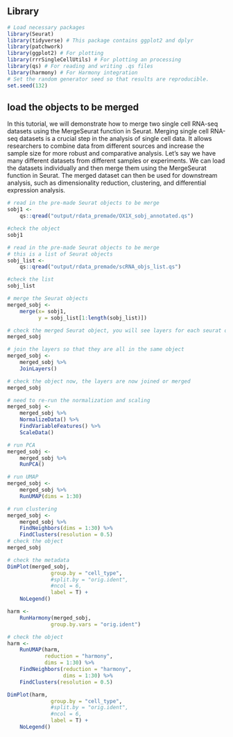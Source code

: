 
## Library
```r
# Load necessary packages
library(Seurat)
library(tidyverse) # This package contains ggplot2 and dplyr
library(patchwork)
library(ggplot2) # For plotting
library(rrrSingleCellUtils) # For plotting an processing
library(qs) # For reading and writing .qs files
library(harmony) # For Harmony integration
# Set the random generator seed so that results are reproducible.
set.seed(132)
```



## load the objects to be merged
In this tutorial, we will demonstrate how to merge two single cell RNA-seq
datasets using the MergeSeurat function in Seurat. Merging single cell RNA-seq 
datasets is a crucial step in the analysis of single cell data. 
It allows researchers to combine data from different sources and 
increase the sample size for more robust and comparative analysis.
Let's say we have many different datasets from different samples or
experiments. We can load the datasets individually and then merge them using
the MergeSeurat function in Seurat. The merged dataset can then be used for
downstream analysis, such as dimensionality reduction, clustering, and
differential expression analysis.

```r
# read in the pre-made Seurat objects to be merge
sobj1 <- 
    qs::qread("output/rdata_premade/OX1X_sobj_annotated.qs")

#check the object
sobj1

# read in the pre-made Seurat objects to be merge 
# this is a list of Seurat objects
sobj_list <-
    qs::qread("output/rdata_premade/scRNA_objs_list.qs")

#check the list
sobj_list

# merge the Seurat objects
merged_sobj <-
    merge(x= sobj1, 
          y = sobj_list[1:length(sobj_list)])

# check the merged Seurat object, you will see layers for each seurat object
merged_sobj

# join the layers so that they are all in the same object
merged_sobj <-
    merged_sobj %>%
    JoinLayers()

# check the object now, the layers are now joined or merged
merged_sobj

# need to re-run the normalization and scaling
merged_sobj <- 
    merged_sobj %>%
    NormalizeData() %>%
    FindVariableFeatures() %>%
    ScaleData()

# run PCA
merged_sobj <- 
    merged_sobj %>%
    RunPCA()

# run UMAP
merged_sobj <- 
    merged_sobj %>%
    RunUMAP(dims = 1:30)

# run clustering
merged_sobj <- 
    merged_sobj %>%
    FindNeighbors(dims = 1:30) %>%
    FindClusters(resolution = 0.5)
# check the object
merged_sobj

# check the metadata
DimPlot(merged_sobj,
              group.by = "cell_type",
              #split.by = "orig.ident",
              #ncol = 6,
              label = T) +
    NoLegend()

harm <-
    RunHarmony(merged_sobj,
              group.by.vars = "orig.ident")

# check the object
harm <-
    RunUMAP(harm,
            reduction = "harmony",
            dims = 1:30) %>%
    FindNeighbors(reduction = "harmony",
                  dims = 1:30) %>%
    FindClusters(resolution = 0.5)

DimPlot(harm,
              group.by = "cell_type",
              #split.by = "orig.ident",
              #ncol = 6,
              label = T) +
    NoLegend()
```